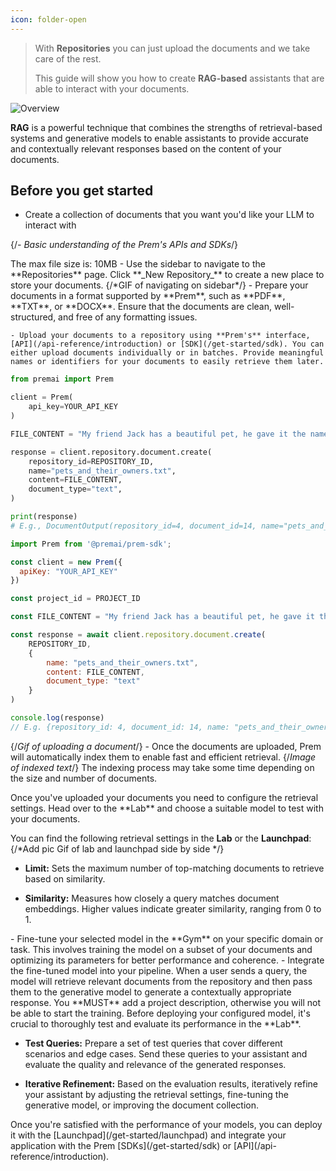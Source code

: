 ```yaml
---
icon: folder-open
---
```


> With **Repositories** you can just upload the documents and we take care of the rest. 
>
> This guide will show you how to create **RAG-based** assistants that are able to interact with your documents. 

<img
  src="https://static.premai.io/prem-saas-docs/repositories-guide/repositoriesDocumentPage.png"
  alt="Overview"
/>

**RAG** is a powerful technique that combines the strengths of retrieval-based systems and generative models to enable assistants to provide accurate and contextually relevant responses based on the content of your documents.



## Before you get started

- Create a collection of documents that you want you'd like your LLM to interact with


{/*- Basic understanding of the Prem's APIs and SDKs*/}

<Steps>
  <Step title="Create A Repository and Upload Your Documents">
  <Tip>
    The max file size is: 10MB
  </Tip>
    - Use the sidebar to navigate to the **Repositories** page. Click **_New Repository_** to create a new place to store your documents. 
{/*GIF of navigating on sidebar*/}
    - Prepare your documents in a format supported by **Prem**, such as **PDF**, **TXT**, or **DOCX**. Ensure that the documents are clean, well-structured, and free of any formatting issues.

    - Upload your documents to a repository using **Prem's** interface, [API](/api-reference/introduction) or [SDK](/get-started/sdk). You can either upload documents individually or in batches. Provide meaningful names or identifiers for your documents to easily retrieve them later.
<CodeGroup>

```python Python
from premai import Prem

client = Prem(
    api_key=YOUR_API_KEY
)

FILE_CONTENT = "My friend Jack has a beautiful pet, he gave it the name Sparky, [...]"

response = client.repository.document.create(
	repository_id=REPOSITORY_ID,
	name="pets_and_their_owners.txt",
	content=FILE_CONTENT,
	document_type="text",
)

print(response)
# E.g., DocumentOutput(repository_id=4, document_id=14, name="pets_and_their_owners.txt", type="text", status="UPLOADED", chunk_count=0, error=None)
```

```javascript JavaScript
import Prem from '@premai/prem-sdk';

const client = new Prem({
  apiKey: "YOUR_API_KEY"
})

const project_id = PROJECT_ID

const FILE_CONTENT = "My friend Jack has a beautiful pet, he gave it the name Sparky, [...]"

const response = await client.repository.document.create(
    REPOSITORY_ID,
    {
        name: "pets_and_their_owners.txt",
        content: FILE_CONTENT,
        document_type: "text"
    }
)

console.log(response)
// E.g. {repository_id: 4, document_id: 14, name: "pets_and_their_owners.txt", type: "text", status: "UPLOADED", chunk_count: 0, error: null}
```



</CodeGroup>

{/*Gif of uploading a document*/}
    - Once the documents are uploaded, Prem will automatically index them to enable fast and efficient retrieval. 
    {/*Image of indexed text*/}
    <Warning>
    The indexing process may take some time depending on the size and number of documents.  
    </Warning>
    
  </Step>
  <Step title="Choose a Model and Configure Retrieval Settings">
  Once you've uploaded your documents you need to configure the retrieval settings. Head over to the **Lab** and choose a suitable model to test with your documents.
  
   You can find the following retrieval settings in the **Lab** or the **Launchpad**:
{/*Add pic Gif of lab and launchpad side by side */}
  - **Limit:** Sets the maximum number of top-matching documents to retrieve based on similarity.
  
  - **Similarity:** Measures how closely a query matches document embeddings. Higher values indicate greater similarity, ranging from 0 to 1.
  
  </Step>

  <Step title ="Fine-tune the model with the Gym">
  - Fine-tune your selected model in the **Gym** on your specific domain or task. This involves training the model on a subset of your documents and optimizing its parameters for better performance and coherence.
  - Integrate the fine-tuned model into your pipeline. When a user sends a query, the model will retrieve relevant documents from the repository and then pass them to the generative model to generate a contextually appropriate response.
  <Warning>
    You **MUST** add a project description, otherwise you will not be able to start the training.
  </Warning>
  </Step>
  <Step title = "Testing and Evaluation">
Before deploying your configured model, it's crucial to thoroughly test and evaluate its performance in the **Lab**.

 - **Test Queries:** Prepare a set of test queries that cover different scenarios and edge cases. Send these queries to your assistant and evaluate the quality and relevance of the generated responses.

 - **Iterative Refinement:** Based on the evaluation results, iteratively refine your assistant by adjusting the retrieval settings, fine-tuning the generative model, or improving the document collection.
  </Step>

  <Step title = "Deployment and Integration">
  Once you're satisfied with the performance of your models, you can deploy it with the [Launchpad](/get-started/launchpad) and integrate your application with the Prem [SDKs](/get-started/sdk) or [API](/api-reference/introduction).
  </Step>

</Steps>